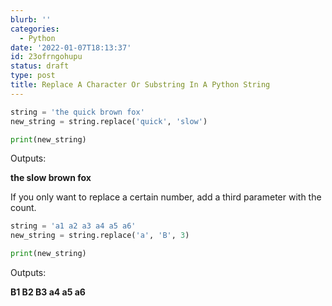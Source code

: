 ```yaml
---
blurb: ''
categories:
  - Python
date: '2022-01-07T18:13:37'
id: 23ofrngohupu
status: draft
type: post
title: Replace A Character Or Substring In A Python String
---
```



```python
string = 'the quick brown fox'
new_string = string.replace('quick', 'slow')

print(new_string)
```

Outputs:

__the slow brown fox__


If you only want to replace a certain number, add a third parameter with the count. 

```python
string = 'a1 a2 a3 a4 a5 a6'
new_string = string.replace('a', 'B', 3)

print(new_string)
```

Outputs:

__B1 B2 B3 a4 a5 a6__

